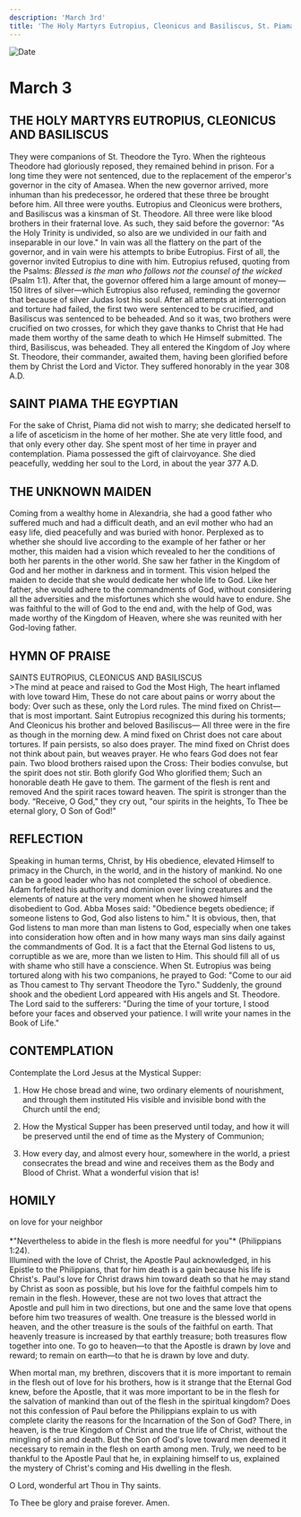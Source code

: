 ```yaml
---
description: 'March 3rd'
title: 'The Holy Martyrs Eutropius, Cleonicus and Basiliscus, St. Piama the Egyptian, the Unknown Maiden'
---
```


<CustomPaginator />
<RunningHead />

<Image src="/title-imprint.png" height={68} width={50} alt="Date" className="title-imprint"/>

# <div id="date">March <Image className="four-dot" src="/four-dot.png" height={15} width={15} alt="" />3</div>

## THE HOLY MARTYRS EUTROPIUS, CLEONICUS AND BASILISCUS

They were companions of St. Theodore the Tyro. When the righteous Theodore had gloriously reposed, they remained behind in prison. For a long time they were not sentenced, due to the replacement of the emperor's governor in the city of Amasea. When the new governor arrived, more inhuman than his predecessor, he ordered that these three be brought before him. All three were youths. Eutropius and Cleonicus were brothers, and Basiliscus was a kinsman of St. Theodore. All three were like blood brothers in their fraternal love. As such, they said before the governor: "As the Holy Trinity is undivided, so also are we undivided in our faith and inseparable in our love." In vain was all the flattery on the part of the governor, and in vain were his attempts to bribe Eutropius. First of all, the governor invited Eutropius to dine with him. Eutropius refused, quoting from the Psalms: *Blessed is the man who follows not the counsel of the wicked* (Psalm 1:1). After that, the governor offered him a large amount of money—150 litres of silver—which Eutropius also refused, reminding the governor that because of silver Judas lost his soul. After all attempts at interrogation and torture had failed, the first two were sentenced to be crucified, and Basiliscus was sentenced to be beheaded. And so it was, two brothers were crucified on two crosses, for which they gave thanks to Christ that He had made them worthy of the same death to which He Himself submitted. The third, Basiliscus, was beheaded. They all entered the Kingdom of Joy where St. Theodore, their commander, awaited them, having been glorified before them by Christ the Lord and Victor. They suffered honorably in the year 308 A.D.

## SAINT PIAMA THE EGYPTIAN

For the sake of Christ, Piama did not wish to marry; she dedicated herself to a life of asceticism in the home of her mother. She ate very little food, and that only every other day. She spent most of her time in prayer and contemplation. Piama possessed the gift of clairvoyance. She died peacefully, wedding her soul to the Lord, in about the year 377 A.D.

## THE UNKNOWN MAIDEN

Coming from a wealthy home in Alexandria, she had a good father who suffered much and had a difficult death, and an evil mother who had an easy life, died peacefully and was buried with honor. Perplexed as to whether she should live according to the example of her father or her mother, this maiden had a vision which revealed to her the conditions of both her parents in the other world. She saw her father in the Kingdom of God and her mother in darkness and in torment. This vision helped the maiden to decide that she would dedicate her whole life to God. Like her father, she would adhere to the commandments of God, without considering all the adversities and the misfortunes which she would have to endure. She was faithful to the will of God to the end and, with the help of God, was made worthy of the Kingdom of Heaven, where she was reunited with her God-loving father.


## HYMN OF PRAISE
<div style={{textAlign:'center', color:'crimson', fontWeight:'bold'}}>
SAINTS EUTROPIUS, CLEONICUS AND BASILISCUS
</div>
>The mind at peace and raised to God the Most High,  
The heart inflamed with love toward Him,  
These do not care about pains or worry about the body:  
Over such as these, only the Lord rules.  
The mind fixed on Christ—that is most important.  
Saint Eutropius recognized this during his torments;  
And Cleonicus his brother and beloved Basiliscus—  
All three were in the fire as though in the morning dew.  
A mind fixed on Christ does not care about tortures.  
If pain persists, so also does prayer.  
The mind fixed on Christ does not think about pain, but weaves prayer.  
He who fears God does not fear pain.  
Two blood brothers raised upon the Cross:  
Their bodies convulse, but the spirit does not stir.  
Both glorify God Who glorified them;  
Such an honorable death He gave to them.  
The garment of the flesh is rent and removed  
And the spirit races toward heaven.  
The spirit is stronger than the body.  
“Receive, O God," they cry out, "our spirits in the heights,  
To Thee be eternal glory, O Son of God!"  


## REFLECTION

Speaking in human terms, Christ, by His obedience, elevated Himself to primacy in the Church, in the world, and in the history of mankind. No one can be a good leader who has not completed the school of obedience. Adam forfeited his authority and dominion over living creatures and the elements of nature at the very moment when he showed himself disobedient to God. Abba Moses said: "Obedience begets obedience; if someone listens to God, God also listens to him." It is obvious, then, that God listens to man more than man listens to God, especially when one takes into consideration how often and in how many ways man sins daily against the commandments of God. It is a fact that the Eternal God listens to us, corruptible as we are, more than we listen to Him. This should fill all of us with shame who still have a conscience. When St. Eutropius was being tortured along with his two companions, he prayed to God: "Come to our aid as Thou camest to Thy servant Theodore the Tyro." Suddenly, the ground shook and the obedient Lord appeared with His angels and St. Theodore. The Lord said to the sufferers: "During the time of your torture, I stood before your faces and observed your patience. I will write your names in the Book of Life."


## CONTEMPLATION

Contemplate the Lord Jesus at the Mystical Supper:

1. How He chose bread and wine, two ordinary elements of nourishment, and through them instituted His visible and invisible bond with the Church until the end;

2. How the Mystical Supper has been preserved until today, and how it will be preserved until the end of time as the Mystery of Communion;

3. How every day, and almost every hour, somewhere in the world, a priest consecrates the bread and wine and receives them as the Body and Blood of Christ. What a wonderful vision that is!


## HOMILY
<div style={{textAlign:'center', color:'crimson', fontWeight:'bold'}}>
on love for your neighbor
</div><br />
<div style={{textAlign:'right'}}>
*"Nevertheless to abide in the flesh is more needful for you"* (Philippians 1:24).
</div>
Illumined with the love of Christ, the Apostle Paul acknowledged, in his Epistle to the Philippians, that for him death is a gain because his life is Christ's. Paul's love for Christ draws him toward death so that he may stand by Christ as soon as possible, but his love for the faithful compels him to remain in the flesh. However, these are not two loves that attract the Apostle and pull him in two directions, but one and the same love that opens before him two treasures of wealth. One treasure is the blessed world in heaven, and the other treasure is the souls of the faithful on earth. That heavenly treasure is increased by that earthly treasure; both treasures flow together into one. To go to heaven—to that the Apostle is drawn by love and reward; to remain on earth—to that he is drawn by love and duty.

When mortal man, my brethren, discovers that it is more important to remain in the flesh out of love for his brothers, how is it strange that the Eternal God knew, before the Apostle, that it was more important to be in the flesh for the salvation of mankind than out of the flesh in the spiritual kingdom? Does not this confession of Paul before the Philippians explain to us with complete clarity the reasons for the Incarnation of the Son of God? There, in heaven, is the true Kingdom of Christ and the true life of Christ, without the mingling of sin and death. But the Son of God's love toward men deemed it necessary to remain in the flesh on earth among men. Truly, we need to be thankful to the Apostle Paul that he, in explaining himself to us, explained the mystery of Christ's coming and His dwelling in the flesh.

O Lord, wonderful art Thou in Thy saints.

To Thee be glory and praise forever. Amen.